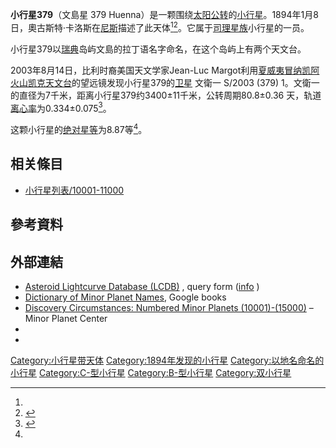 {{Infobox planet
 | minorplanet     = yes
 | name            = 文島星
 | background      = #D6D6D6
 | image = 
 | image_size      = 
 | caption         =
 | discovery_ref   =  <ref name="MPC-object" />
 | discoverer      = [[奧古斯特·卡洛斯|奧古斯特·卡洛斯]]
 | discovery_site  = [[尼斯|尼斯]]
 | discovered      = 1894年1月8日
 | mpc_name        = 379 文島
 | alt_names       = 379 Huenna
 | pronounced      = 
 | named_after     = <ref name="MPC-object" />
 | mp_category     = [[主帶小行星|主帶小行星]] <ref name="MPC-object" /><ref name="jpldata" />
 | orbit_ref       = <ref name="a">[http://ssd.jpl.nasa.gov/sbdb.cgi?sstr=379 379] {{Wayback|url=http://ssd.jpl.nasa.gov/sbdb.cgi?sstr=379 |date=20210814001602 }}，小行星數據庫瀏覽器（JPL Small-Body Database Browser）－[[美国国家航空航天局|美国国家航空航天局]]喷气推进实验室</ref>
 | epoch           = 2018-03-23.0（[[儒略日|JD]] 2458200.5）
 | uncertainty     = 0
 | observation_arc = 
 | aphelion = {{convert|3.718|AU|km|3|abbr=on|lk=out}}
 | perihelion      = {{convert|2.5704565|AU|km|3|abbr=on}}
 | semimajor       = 3.1444466
 | eccentricity    = 0.1825409
 | period          = 5.58[[儒略年|yr]]
 | mean_anomaly    = 232.34853[[度|°]]
 | mean_motion     = {{Deg2DMS|0.17676140|sup=ms}} / day
 | inclination     = 1.67090
 | asc_node        = 172.02518°
 | arg_peri        = 179.97402
 | mean_diameter   = 
 | rotation        = 
 | albedo          =
 | spectral_type   =
 | abs_magnitude   = 8.87<ref name="jpldata" />
}}
'''小行星379'''（文島星 379 Huenna）是一颗围绕[[太阳|太阳]][[公转|公转]]的[[小行星|小行星]]。1894年1月8日，奧古斯特·卡洛斯在[[尼斯|尼斯]]描述了此天体<ref name="a" /><ref>{{cite news|title=小行星列表|url=http://cfa-www.harvard.edu/iau/lists/NumberedMPs.txt|accessdate=2018-10-19|newspaper=哈佛大学|archive-date=2008-05-17|archive-url=https://web.archive.org/web/20080517010638/http://cfa-www.harvard.edu/iau/lists/NumberedMPs.txt|dead-url=no}}</ref>。它属于[[司理星族|司理星族]]小行星的一员。

小行星379以[[瑞典|瑞典]]岛屿文島的拉丁语名字命名，在这个岛屿上有两个天文台。

2003年8月14日，比利时裔美国天文学家Jean-Luc Margot利用[[夏威夷|夏威夷]][[冒纳凯阿火山|冒纳凯阿火山]][[凯克天文台|凯克天文台]]的望远镜发现小行星379的[[小行星卫星|卫星]] 文衛一 S/2003 (379) 1。文衛一 的直径为7千米，距离小行星379约3400±11千米，公转周期80.8±0.36 天，轨道[[离心率|离心率]]为0.334±0.075<ref>{{Cite web |url=http://www.johnstonsarchive.net/astro/astmoons/am-00379.html |title=(379) Huenna and S/2003 (379) 1 |accessdate=2011-09-23 |archive-date=2012-08-14 |archive-url=https://www.webcitation.org/69uguCvh1?url=http://www.johnstonsarchive.net/astro/astmoons/am-00379.html |dead-url=no }}</ref>。

这颗小行星的[[绝对星等|绝对星等]]为8.87等<ref name="a" />。

== 相关條目 ==
*[[小行星列表/10001-11000|小行星列表/10001-11000]]

== 參考資料 ==
{{reflist|refs=

<ref name="jpldata">{{cite web
 |type         = 2018-01-26 last obs.
 |title        = JPL Small-Body Database Browser:379 Huenna-379 Huenna
 |url          = https://ssd.jpl.nasa.gov/sbdb.cgi?sstr=379
 |publisher    = [[Jet_Propulsion_Laboratory|Jet Propulsion Laboratory]]
 |accessdate   = 28 March 2018
 |archive-date = 2021-08-14
 |archive-url  = https://web.archive.org/web/20210814001602/https://ssd.jpl.nasa.gov/sbdb.cgi?sstr=379
 |dead-url     = no
}}</ref>

<ref name="MPC-object">{{cite web
  |title      = 379 Huenna
  |work      = Minor Planet Center
  |url      = https://www.minorplanetcenter.net/db_search/show_object?object_id=379
  |accessdate      = 28 March 2018
  |archive-date      = 2016-03-04
  |archive-url      = https://web.archive.org/web/20160304120842/http://minorplanetcenter.net/db_search/show_object?object_id=379
  |dead-url      = no
  }}</ref>

}}

==  外部連結 ==
* [http://www.minorplanet.info/PHP/lcdbsummaryquery.php Asteroid Lightcurve Database (LCDB)] {{Wayback|url=http://www.minorplanet.info/PHP/lcdbsummaryquery.php |date=20171210173955 }}, query form ([http://www.minorplanet.info/lightcurvedatabase.html info] {{Wayback|url=http://www.minorplanet.info/lightcurvedatabase.html |date=20171216050541 }})
* [https://books.google.com/books?id=aeAg1X7afOoC&pg Dictionary of Minor Planet Names], Google books
* [http://www.minorplanetcenter.net/iau/lists/NumberedMPs010001.html Discovery Circumstances: Numbered Minor Planets (10001)-(15000)] {{Wayback|url=http://www.minorplanetcenter.net/iau/lists/NumberedMPs010001.html |date=20180612162317 }} – Minor Planet Center
* {{AstDys|379}}
* {{JPL small body}}

{{Minor Planet Number|[[小行星378|小行星378]]|[[小行星380|小行星380]]}}
{{小天体}}

[[Category:小行星带天体|Category:小行星带天体]]
[[Category:1894年发现的小行星|Category:1894年发现的小行星]]
[[Category:以地名命名的小行星|Category:以地名命名的小行星]]
[[Category:C-型小行星|Category:C-型小行星]]
[[Category:B-型小行星|Category:B-型小行星]]
[[Category:双小行星|Category:双小行星]]